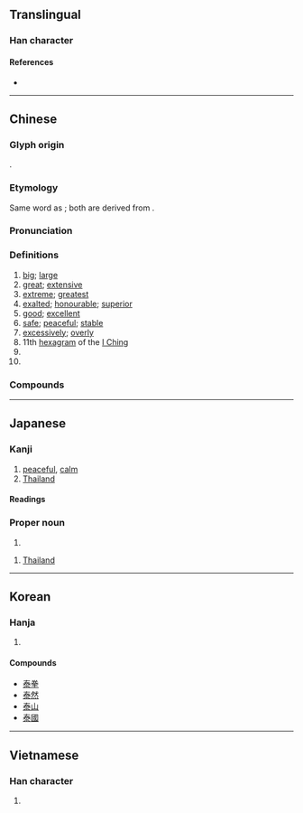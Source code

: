 {{also|奉|奏|秦}}
{{character info}}
==Translingual==

===Han character===
{{Han char|rn=85|rad=水|as=05|sn=10|four=50132|canj=QKE|ids=⿱𡗗氺}}

====References====
* {{Han ref|kx=0618.150|dkj=17325|dj=1013.100|hdz=31577.030|uh=6CF0|ud=27888|bh=AEF5|bd=44789}}

----

==Chinese==
{{zh-forms|alt=太-second round simplified,冭‎}}

===Glyph origin===
{{Han etym}}
{{Han compound|廾|水|大|ls=psc|c1=s|c2=s|c3=p}}.

===Etymology===
Same word as {{och-l|太|great; greatest; excessive}}; both are derived from {{och-l|大|big}}.

===Pronunciation===
{{zh-pron
|m=tài
|m-s=
|c=taai3
|c-t=
|g=
|h=pfs=thai;gd=tai4
|j=
|mb=tuo̿i
|md=tái
|mn=thòa/thài
|mn_note=thoà - vernacular; thài - literary
|mn-t=tai3
|w=2tha
|x=
|mc=y
|oc=y
|cat=a,adv,n,pn
}}

===Definitions===
{{zh-hanzi}}

# [[big]]; [[large]]
# [[great]]; [[extensive]]
# [[extreme]]; [[greatest]]
# [[exalted]]; [[honourable]]; [[superior]]
# [[good]]; [[excellent]]
# [[safe]]; [[peaceful]]; [[stable]]
# [[excessively]]; [[overly]]
# 11th [[hexagram]] of the [[I Ching]]
# {{zh-short|泰國|[[Thailand]]}}
# {{surname|zh}}

===Compounds===
{{zh-der|泰國|泰語|泰拳|三陽交泰|三陽開泰|不識泰山|交泰|人猿泰山|倒持泰阿|去泰去甚|去甚去泰|否去泰來|否往泰來|否極必泰|否極泰來|否極生泰|否泰|否終而泰|國泰民安|天地交泰|奢泰|宇文泰|安如泰山|安於泰山|安泰|安若泰山|康泰|心安神泰|托爾斯泰|持盈保泰|政躬康泰|時通運泰|景泰|景泰藍|死重泰山|民安國泰|泰一|泰交|泰伯|泰來否往|泰元|泰初|泰勒制度|泰半|泰國勞工|泰國拳|泰國新娘|泰坦族|泰壇|泰始|泰定|泰山|泰山之安|泰山其頹|泰山刻石|泰山北斗|泰山可倚|泰山壓卵|泰山壓頂|泰山娘娘|泰山梁木|泰山磐石|泰山若厲|泰山鴻毛|泰常|泰平|泰戈爾|泰斗|泰昌|泰晤士河|泰極而否|泰水|泰清|泰然|泰然居之|泰然自若|泰然處之|泰王國|泰皇|泰系各族|泰納|泰綺絲|泰西|泰誓|泰豫|泰辰|泰阿|泰阿倒持|泰階|泰階平|泰雅族|發跡變泰|穩如泰山|華倫泰節|處之泰然|變泰|身名俱泰|通泰|鄂爾泰|重於泰山|開泰|阿爾泰山|鴻毛泰山|泰安|長泰|泰州|泰武|富泰|泰北|泰南}}

----

==Japanese==

===Kanji===
{{ja-kanji|grade=c|rs=水05}}

# [[peaceful]], [[calm]]
# [[Thailand]]

====Readings====
{{ja-readings
|on=たい
|kun=やす-い, おおき.い, おご-る
}}

===Proper noun===
{{ja-pos|proper|やすし}}

# {{given name|ja|male|sort=やすし}}

{{ja-pos|proper|たい|タイ}}

# [[Thailand]]

----

==Korean==

===Hanja===
{{ko-hanja|hangeul=태}}

# {{rfdef|ko|sort=水05}}

====Compounds====
* [[泰拳]]
* [[泰然]]
* [[泰山]]
* [[泰國]]<!-- this probably needs to be sorted somewhere else in list -->

----

==Vietnamese==

===Han character===
{{vi-hantu|[[Thái]]|rs=水05}}

# {{rfdef|vi|sort=水05}}